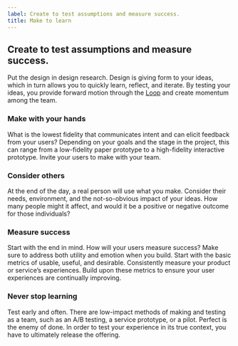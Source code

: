 ```yaml
---
label: Create to test assumptions and measure success.
title: Make to learn
---
```


## Create to test assumptions and measure success.

Put the design in design research. Design is giving form to your ideas, which in turn allows you to quickly learn, reflect, and iterate. By testing your ideas, you provide forward motion through the [Loop](https://www.ibm.com/design/thinking/page/framework/loop) and create momentum among the team.

### Make with your hands

What is the lowest fidelity that communicates intent and can elicit feedback from your users? Depending on your goals and the stage in the project, this can range from a low-fidelity paper prototype to a high-fidelity interactive prototype. Invite your users to make with your team.

### Consider others

At the end of the day, a real person will use what you make. Consider their needs, environment, and the not-so-obvious impact of your ideas. How many people might it affect, and would it be a positive or negative outcome for those individuals?

### Measure success

Start with the end in mind. How will your users measure success? Make sure to address both utility and emotion when you build. Start with the basic metrics of usable, useful, and desirable. Consistently measure your product or service’s experiences. Build upon these metrics to ensure your user experiences are continually improving.

### Never stop learning

Test early and often. There are low-impact methods of making and testing as a team, such as an A/B testing, a service prototype, or a pilot. Perfect is the enemy of done. In order to test your experience in its true context, you have to ultimately release the offering.
